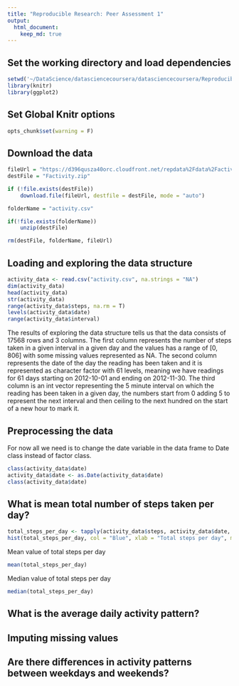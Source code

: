 ```yaml
---
title: "Reproducible Research: Peer Assessment 1"
output: 
  html_document:
    keep_md: true
---
```


## Set the working directory and load dependencies
```r
setwd('~/DataScience/datasciencecoursera/datasciencecoursera/Reproducible_research/Project_1/RepData_PeerAssessment1')
library(knitr)
library(ggplot2)
```

## Set Global Knitr options
```r
opts_chunk$set(warning = F)
```

## Download the data
```r
fileUrl = "https://d396qusza40orc.cloudfront.net/repdata%2Fdata%2Factivity.zip"
destFile = "Factivity.zip"

if (!file.exists(destFile))
    download.file(fileUrl, destfile = destFile, mode = "auto")

folderName = "activity.csv"

if(!file.exists(folderName))
    unzip(destFile)

rm(destFile, folderName, fileUrl)
```

## Loading and exploring the data structure
```r
activity_data <- read.csv("activity.csv", na.strings = "NA")
dim(activity_data)
head(activity_data)
str(activity_data)
range(activity_data$steps, na.rm = T)
levels(activity_data$date)
range(activity_data$interval)
```

The results of exploring the data structure tells us that the data consists of 17568 rows and 3 columns. The first column represents the number of steps taken in a given interval in a given day and the values has a range of [0, 806] with some missing values represented as NA. The second column represents the date of the day the reading has been taken and it is represented as character factor with 61 levels, meaning we have readings for 61 days starting on 2012-10-01 and ending on 2012-11-30. The third column is an int vector representing the 5 minute interval on which the reading has been taken in a given day, the numbers start from 0 adding 5 to represent the next interval and then ceiling to the next hundred on the start of a new hour to mark it.

## Preprocessing the data
For now all we need is to change the date variable in the data frame to Date class instead of factor class.
```r
class(activity_data$date)
activity_data$date <- as.Date(activity_data$date)
class(activity_data$date)
```

## What is mean total number of steps taken per day?
```r
total_steps_per_day <- tapply(activity_data$steps, activity_data$date, sum, na.rm = T)
hist(total_steps_per_day, col = "Blue", xlab = "Total steps per day", main = "Total steps per day distribution", breaks = seq(0, 25000, by = 1000))
```

Mean value of total steps per day
```r
mean(total_steps_per_day)
```
Median value of total steps per day
```r
median(total_steps_per_day)
```


## What is the average daily activity pattern?



## Imputing missing values



## Are there differences in activity patterns between weekdays and weekends?
